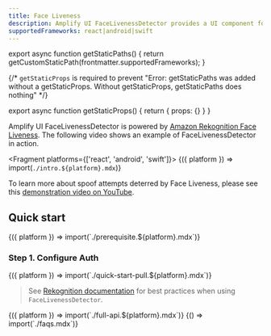 ```yaml
---
title: Face Liveness
description: Amplify UI FaceLivenessDetector provides a UI component for Amazon Rekognition Face Liveness that helps developers verify that only real users, not bad actors using spoofs, can access your services.
supportedFrameworks: react|android|swift
---
```



export async function getStaticPaths() {
  return getCustomStaticPath(frontmatter.supportedFrameworks);
}

{/*  `getStaticProps` is required to prevent "Error: getStaticPaths was added without a getStaticProps. Without getStaticProps, getStaticPaths does nothing" */}

export async function getStaticProps() {
  return { props: {} }
}

Amplify UI FaceLivenessDetector is powered by [Amazon Rekognition Face Liveness](https://aws.amazon.com/rekognition/). The following video shows an example of FaceLivenessDetector in action.

<Fragment platforms={['react', 'android', 'swift']}>
  {({ platform }) => import(`./intro.${platform}.mdx`)}
</Fragment>

To learn more about spoof attempts deterred by Face Liveness, please see this [demonstration video on YouTube](https://www.youtube.com/watch?v=JfzwVl1wy0s).

## Quick start

<Fragment>
  {({ platform }) => import(`./prerequisite.${platform}.mdx`)}
</Fragment>

### Step 1. Configure Auth

<Fragment>
  {({ platform }) => import(`./quick-start-pull.${platform}.mdx`)}
</Fragment>

> See [Rekognition documentation](https://docs.aws.amazon.com/rekognition/latest/dg/recommendations-liveness.html) for best practices when using `FaceLivenessDetector`.

<Fragment>
  {({ platform }) => import(`./full-api.${platform}.mdx`)}
</Fragment>

<Fragment>
  {() => import(`./faqs.mdx`)}
</Fragment>